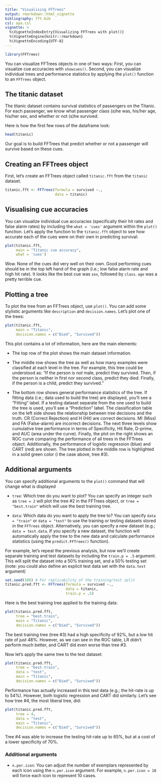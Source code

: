 ```yaml
---
title: "Visualising FFTrees"
output: rmarkdown::html_vignette
bibliography: fft.bib
csl: apa.csl
vignette: >
  %\VignetteIndexEntry{Visualizing FFTrees with plot()}
  %\VignetteEngine{knitr::rmarkdown}
  %\VignetteEncoding{UTF-8}
---
```



```r
library(FFTrees)
```

You can visualize FFTrees objects in one of two ways: First, you can visualize cue accuracies with `showcues()`. Second, you can visualize individual trees and performance statistics by applying the `plot()` function to an `FFTrees` object. 

## The titanic dataset

The titanic dataset contains survival statistics of passengers on the Titanic. For each passenger, we know what passenger class (s)he was, his/her age, his/her sex, and whether or not (s)he survived. 

Here is how the first few rows of the dataframe look:

```r
head(titanic)
```

Our goal is to build FFTrees that predict whether or not a passenger will survive based on these cues.

## Creating an FFTrees object

First, let's create an FFTrees object called `titanic.fft` from the `titanic` dataset.

```r
titanic.fft <- FFTrees(formula = survived ~.,
                       data = titanic)
```


## Visualising cue accuracies

You can visualize individual cue accuracies (specifically their hit rates and false alarm rates) by including the `what = 'cues'` argument within the `plot()` function. Let's apply the function to the `titanic.fft` object to see how accurate each of the cues were on their own in predicting survival:

```r
plot(titanic.fft,
     main = "Titanic cue accuracy",
     what = 'cues')
```

Wow. None of the cues did very well on their own. Good performing cues should be in the top left hand of the graph (i.e.; low false alarm rate and high hit rate). It looks like the best cue was `sex`, followed by `class`. `age` was a pretty terrible cue.

## Plotting a tree

To plot the tree from an FFTrees object, use `plot()`. You can add some stylistic arguments like `description` and `decision.names`. Let's plot one of the trees:

```r
plot(titanic.fft, 
     main = "Titanic", 
     decision.names = c("Died", "Survived"))
```

This plot contains a lot of information, here are the main elements:

- The top row of the plot shows the main dataset information. 

- The middle row shows the tree as well as how many examples were classified at each level in the tree. For example, this tree could be understood as: "If the person is *not* male, predict they survived. Then, if the person is neither in first nor second class, predict they died. Finally, if the person is a child, predict they survived."

- The bottom row shows general performance statistics of the tree. If fitting data (i.e.; data used to build the tree) are displayed, you'll see a "Fitting" label. If a testing dataset separate from the one used to build the tree is used, you'll see a "Prediction" label. The classification table on the left side shows the relationship between tree decisions and the truth. CR (Correct Rejection) and H (Hit) are correct decisions. MI (Miss) and FA (False-alarm) are incorrect decisions. The next three levels show cumulative tree performance in terms of Specificity, Hit Rate, D-prime, and AUC (area under the curve). Finally, the plot on the right shows an ROC curve comparing the performance of all trees in the FFTrees object. Additionally, the performance of logistic regression (blue) and CART (red) are shown. The tree plotted in the middle row is highlighted in a solid green color (i the case above, tree #3).

## Additional arguments

You can specify additional arguments to the `plot()` command that will change what is displayed

- `tree`: Which tree do you want to plot? You can specify an integer such as `tree = 2` will plot the tree #2 in the FFTrees object, or `tree = "best.train"` which will use the best training tree.

- `data`: Which data do you want to apply the tree to? You can specify `data = "train"` or `data = "test"` to use the training or testing datasets stored in the `FFTrees` object. Alternatively, you can specify a new dataset (e.g.; `data = test.data`. If you specify a new dataset, the function will automatically apply the tree to the new data and calculate performance statistics (using the `predict.FFTrees()` function).

For example, let's repeat the previous analysis, but now we'll create separate training and test datasets by including the `train.p = .5` argument. This will split the dataset into a 50% training set, and a 50% testing set (note: you could also define an explicit test data set with the `data.test` argument)

```r
set.seed(100) # For replicability of the training/test split
titanic.pred.fft <- FFTrees(formula = survived ~.,
                            data = titanic,
                            train.p = .5)
```

Here is the best training tree applied to the training data:

```r
plot(titanic.pred.fft,
     tree = "best.train", 
     main = "Titanic", 
     decision.names = c("Died", "Survived"))
```

The best training tree (tree #3) had a high specificity of 92%, but a low hit rate of just 48%. However, as we can see in the ROC table, LR didn't perform much better, and CART did even worse than tree #3.

Now let's apply the same tree to the test dataset:

```r
plot(titanic.pred.fft,
     tree = "best.train",
     data = "test", 
     main = "Titanic", 
     decision.names = c("Died", "Survived"))
```

Performance has actually increased in this test data (e.g.; the hit-rate is up to 54%). However, both logistic regression and CART did similarly. Let's see how tree #4, the most liberal tree, did:

```r
plot(titanic.pred.fft,
     tree = 4,
     data = "test", 
     main = "Titanic", 
     decision.names = c("Died", "Survived"))
```

Tree #4 was able to increase the testing hit-rate up to 65%, but at a cost of a lower specificity of 70%.

### Additional arguments

- `n.per.icon`: You can adjust the number of exemplars represented by each icon using the `n.per.icon` argument. For example, `n.per.icon = 10` will force each icon to represent 10 cases.
